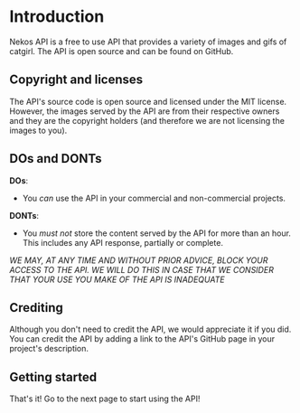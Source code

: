 # Introduction

Nekos API is a free to use API that provides a variety of images and gifs of catgirl. The API is open source and can be found on GitHub.

## Copyright and licenses

The API's source code is open source and licensed under the MIT license. However, the images served by the API are from their respective owners and they are the copyright holders (and therefore we are not licensing the images to you).

## DOs and DONTs

**DOs**:
- You _can_ use the API in your commercial and non-commercial projects.

**DONTs**:
- You _must not_ store the content served by the API for more than an hour. This includes any API response, partially or complete.

*WE MAY, AT ANY TIME AND WITHOUT PRIOR ADVICE, BLOCK YOUR ACCESS TO THE API. WE WILL DO THIS IN CASE THAT WE CONSIDER THAT YOUR USE YOU MAKE OF THE API IS INADEQUATE*

## Crediting

Although you don't need to credit the API, we would appreciate it if you did. You can credit the API by adding a link to the API's GitHub page in your project's description.

## Getting started

That's it! Go to the next page to start using the API!
